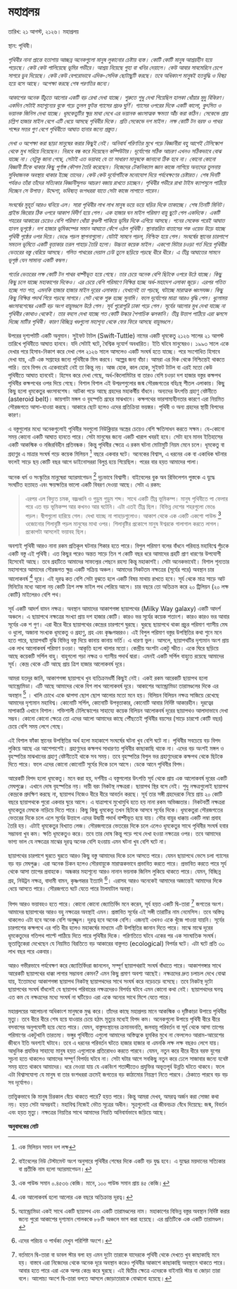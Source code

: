 # মহাপ্রলয় {#doomsday}

তারিখ: ২১ আগস্ট, ২১২৬। মহাপ্রলয়

স্থান: পৃথিবী। 

*পৃথিবীর নানা প্রান্তে হতাশায় আচ্ছন্ন অনেকগুলো মানুষ লুকানোর চেষ্টায় ব্যস্ত। কোটি কোটি মানুষ আশ্রয়হীন হয়ে পড়েছে। কেউ কেউ পালিয়েছে ভূমির গভীরে। আশ্রয় নিয়েছে গুহা বা খনির দেয়ালে। কেউ আবার সাবমেরিনে চেপে সাগরে ডুব দিয়েছে। কেউ কেউ বেপরোভাবে এদিক-সেদিক ছোটাছুটি করছে। তবে অধিকাংশ মানুষই হতবুদ্ধি ও বিষণ্ণ হয়ে বসে আছে। অপেক্ষা করছে শেষ পরণতির জন্যে। *

*আকাশের অনেক উঁচুতে আলোর একটি বড় রেখা দেখা যাচ্ছে। শুরুতে শুধু দেখা গিয়েছিল হালকা ধোঁয়ার মুদু বিকিরণ। একদিন সেটাই মহাশূন্যের বুকে গড়ে তুলল ফুটন্ত গ্যাসের প্রচণ্ড ঘুর্ণি। গ্যাসের ওপরের দিকে একটি কালো, কুৎসিত ও ভয়ানক জিনিস দেখা যাচ্ছে। ধূমকেতুটির ক্ষুদ্র মাথা দেখে এর ভয়ানক ধ্বংসাত্মক ক্ষমতা আঁঁচ করা কঠিন। সেকেন্ডে প্রায় চল্লিশ হাজার মাইল বেগে এটি ধেয়ে আসছে পৃথিবীর দিকে। প্রতি সেকেন্ডে দশ মাইল। লক্ষ কোটি টন বরফ ও পাথর শব্দের সত্তর গুণ বেগে পৃথিবীতে আঘাত হানার জন্যে প্রস্তুত।  *

*দেখা ও অপেক্ষা করা ছাড়া মানুষের করার কিছুই নেই। অনিবার্য পরিণতির মুখে পড়ে বিজ্ঞানীরা বহু আগেই টেলিস্কোপ থেকে মুখ সরিয়ে নিয়েছেন। নিরবে বন্ধ করে দিয়েছেন কম্পিউটার। দূর্যোগের সঠিক আচরণ এখনও সঠিকভাবে বোঝ যাচ্ছে না। যেটুকু জানা গেছে, সেটাই এত ভয়াবহ যে তা সাধারণ মানুষকে জানানো ঠিক হবে না। কোনো কোনো বিজ্ঞানী টিকে থাকার কিছু পূর্ণাঙ্গ কৌশল তৈরি করেছেন। নিজেদের টেকনিক্যাল জ্ঞান কাজে লাগিয়ে অন্যদের তুলনায় সুবিধাজনক অবস্থায় থাকার ইচ্ছে তাদের। কেউ কেউ দূর্যোগটিকে মনোযোগ দিয়ে পর্যবেক্ষণের চেষ্টারত। শেষ দিনটি পর্যন্তও তাঁরা তাঁদের সত্যিকার বিজ্ঞানীসুলভ আচরণ বজায় রাখতে চাচ্ছেন। পৃথিবীর গভীরে রাখা টাইম ক্যাপসুলে পাঠিয়ে দিচ্ছেন সে উপাত্ত। উদ্দেশ্য, ভবিষ্যত্ বংশধররা যাতে সেটা কাজে লাগাতে পারেন।  *

*সংঘর্ষের মুহূর্ত আরও ঘনিয়ে এল। সারা পৃথিবীর লাখ লাখ মানুষ ভয়ে ভয়ে ঘড়ির দিকে তাকাচ্ছে। শেষ তিনটি মিনিট। 
গ্রাইন্ড জিরোর ঠিক ওপরে আকাশ বিদীর্ণ হয়ে গেল। এক হাজার ঘন মাইল পরিমাণ বায়ু ছুটে গেল একদিকে। একটি শহরের আকারের চেয়েও বেশি পরিমাণ ধোঁয়া কুণ্ডলী পাকিয়ে ভূমির দিকে এগিয়ে আসছে। পনের সেকেন্ড পরেই আঘাত হানল ভূপৃষ্ঠে। দশ হাজার ভূমিকম্পের সমান আঘাতে কেঁপে ওঠল পৃথিবী। স্থানান্তরিত বাতাসের শক ওয়েভ উড়ে যাচ্ছে পৃথিবী পৃষ্ঠের ওপর দিয়ে। ভেঙে পড়ল স্থাপনাগুলো। যেটাই সামনে পড়ল, নিশ্চিহ্ন হয়ে গেল। সংঘর্ষের স্থানের চারপাশে সমতল ভূমিতে একটি বৃত্তাকার তরল পাহাড় তৈরি হলো। উচ্চতা কয়েক মাইল। একশো মিটার চওড়া গর্ত দিয়ে পৃথিবীর ভেতরের বস্তু বেরিয়ে আসছে। গলিত পাথরের দেয়াল ঢেউ তুলে ছড়িয়ে পড়ছে ধীরে ধীরে। এ তীব্র আঘাতের সামনে ভূপৃষ্ঠ যেন সামান্য একটি কম্বল।*

*গর্তের ভেতরের লক্ষ কোটি টন পাথর বাষ্পীভূত হয়ে গেছে। তার চেয়ে অনেক বেশি ছিটকে ওপরে উঠে যাচ্ছে। কিছু কিছু চলে যাচ্ছে মহাকাশের দিকেও। এর চেয়ে বেশি পরিমাণে নিক্ষিপ্ত হচ্ছে অর্ধ-মহাদেশ এলাকা জুড়ে। এরপর পতিত হচ্ছে শত শত, এমনকি হাজার হাজার মাইল দূরের এলাকায়। যেখানেই তা পড়ছে, ঘটাচ্ছে মারাত্মক ধ্বংসযজ্ঞ। কিছু কিছু নিক্ষিপ্ত পদার্থ গিয়ে পড়ছে সাগরে। সেট থেকে শুরু হচ্ছে সুনামি। ফলে দূর্যোগের মাত্রা আরও বৃদ্ধি পেল। ধুলোময় ধ্বংসাবশেষের একটি বড় অংশ বায়ুমণ্ডলে উঠে গেল। সূর্য পুরোপুরি ঢাকা পড়ে গেল। সূর্যের আলোর মুখ দেখা যাচ্ছে না পৃথিবীর কোথাও থেকেই। তার বদলে দেখা যাচ্ছে শত কোটি উল্কার পৈশাচিক ঝলকানি। তীব্র উত্তাপ পাঠিয়ে এরা ঝলসে দিচ্ছে মাটির পৃথিবী। কারণ বিচ্ছিন্ন খণ্ডগুলো মহাশূন্য থেকে ফের ফিরে আসছে বায়ুমণ্ডলে।*  

উপরের দৃশ্যপটটি একটি অনুমান। সু্ইফট টাটল (Swift-Tuttle) নামের একটি ধূমকেতু ২১২৬ সালের ২১ আগস্ট তারিখে পৃথিবীতে আঘাত হানবে। যদি সেটাই ঘটে, বৈশ্বিক দূযোর্গ অবধারিত। ইতি ঘটবে মানুষেরও। ১৯৯৩ সালে একে দেখার পরে হিসাব-নিকাশ করে দেখা গেল ২১২৬ সালে আসলেও একটি সংঘর্ষ হতে যাচ্ছে। পরে সংশোধিত হিসাবে দেখা যায়, এটি এক সপ্তাহের জন্যে পৃথিবীকে মিস করবে। অল্পের জন্য বাঁচা। আমরা এর দিক থেকে নিশ্চিন্তেই থাকতে পারি। তবে বিপদ যে একেবারেই নেই তা কিন্তু নয়। আজ হোক, কাল হোক, সুইফট টাটল বা এরই মতো কেউ পৃথিবীতে আঘাত হানবেই। হিসেব করে দেখা গেছে, অর্ধ-কিলোমিটার বা তারও বেশি চওড়া দশ হাজার বস্তুর কক্ষপথ পৃথিবীর কক্ষপথের ওপর দিয়ে গেছে। বিশাল বিশাল এই উপদ্রপগুলোর জন্ম সৌরজগতের বহিঃস্থ শীতল এলাকায়। কিছু কিছু হলো ধূমকেতুর ধ্বংসাবশেষ। আটকা পড়ে আছে গ্রহদের মহাকর্ষীয় বাঁধনে। অন্যদের উৎপত্তি গ্রহাণু বেষ্টনীতে (asteroid belt)। জায়গাটা মঙ্গল ও বৃহস্পতি গ্রহের মাঝখানে। কক্ষপথের ভারসাম্যহীনতার কারণে এরা নিয়মিত সৌরজগতে আসা-যাওয়া করছে। আকারে ছোট হলেও এদের প্রতিক্রিয়া ভয়ঙ্কর। পৃথিবী ও অন্য গ্রহদের স্থায়ী বিপদের কারণ। 

এ বস্তুগুলোর মধ্যে অনেকগুলোই পৃথিবীর সবগুলো নিউক্লিয়ার অস্ত্রের চেয়েও বেশি ক্ষতিসাধন করতে সক্ষম। যে-কোনো সময় কোনো একটি আঘাত হানতে পারে। সেটা মানুষের জন্যে একটি খারাপ খবরই হবে। সেটা হবে মানব ইতিহাসের একটি আকস্মিক ও নজিরবিহীন প্রতিবন্ধক। কিন্তু পৃথিবীর ক্ষেত্রে এ রকম ঘটনা মোটামুটি নিয়ম মেনে চলে। ধূমকেতু বা গ্রহাণুর এ মাত্রার সংঘর্ষ গড়ে কয়েক মিলিয়ন [^1] বছরে একবার ঘটে। অনেকের বিশ্বাস, এ ধরনের এক বা একাধিক ঘটনার ফলেই সাড়ে ছয় কোটি বছর আগে ডাইনোসররা বিলুপ্ত হয়ে গিয়েছিল। পরের বার হয়ত আমাদের পালা। 

অনেক ধর্ম ও সংস্কৃতির মানুষেরা অ্যারমাগেডন [^2] দৃঢ়ভাবে বিশ্বাসী। বাইবেলের বুক অব রিভিলেশন পুস্তকে এ যুদ্ধে সংঘটিত হতাহত এবং ক্ষয়ক্ষতির ভালো একটি বিবরণ দেওয়া আছে। সেটা এ রকম:

> এরপর এল বিদ্যুত চমক, বজ্রধ্বনি ও গুড়ুম গুড়ুম শব্দ। সাথে একটি তীব্র ভূমিকম্প। মানুষ পৃথিবীতে পা ফেলার পরে এত বড় ভূমিকম্প আর কখনও আর ঘটেনি। এটা এতই তীব্র ছিল। বিভিন্ন দেশের শহরগুলো ভেঙে পড়ল। দ্বীপগুলো হারিয়ে গেল। দেখা যাচ্ছে না পাহাড়গুলোও। আকাশ থেকে এক একটি একশো পাউন্ড [^3] ওজোনোর শিলাবৃষ্টি পড়ল মানুষের মাথা ওপর। শিলাবৃষ্টির প্রকোপে মানুষ ঈশ্বরকে গালাগাল করতে লাগল। প্রকোপটা আসলেই ভয়াবহ ছিল। 

অবশ্যই পৃথিবী আরও নানা রকম প্রতিকূল ঘটনার শিকার হতে পারে। বিপুল পরিমাণ বলের বাঁধনে পরিব্যপ্ত মহাবিশ্বে পুঁচকে একটি বস্তু এই পৃথিবী। এত কিছুর পরেও অন্তত সাড়ে তিন শ কোটি বছর ধরে আমাদের গ্রহটি প্রাণ ধারণের উপযোগী হিসেবেই আছে। তবে গ্রহটিতে আমাদের সাফল্যের পেছনে রহস্য কিন্তু মহাকাশই। সেটা অনেকভাবেই। বিশাল শূন্যতার মহাসাগরে আমাদের সৌরজগত ক্ষুদ্র একটি সক্রিয় অঞ্চল। আমাদের নিকটতম নক্ষত্রের (সূর্যের পরে) অবস্থান চার আলোকবর্ষ [^4] দূরে। এই দূরত্ব কত বেশি সেটা বুঝতে হলে একটি বিষয় মাথায় রাখতে হবে। সূর্য থেকে মাত্র সাড়ে আট মিনিটের মধ্যে আলো নয় কোটি ত্রিশ লক্ষ মাইল পথ পেরিয়ে আসে।  চার বছরে তো অতিক্রম করে ২০ ট্রিলিয়ন (২০ লক্ষ কোটি) মাইলেরও বেশি পথ। 

সূর্য একটি আদর্শ বামন নক্ষত্র। অবস্থান আমাদের আকাশগঙ্গা ছায়াপথের (Milky Way galaxy) একটি আদর্শ অঞ্চলে। এ ছায়াপথে নক্ষত্রের সংখ্যা প্রায় দশ হাজার কোটি। কারও ভর সূর্যের কয়েক শতাংশ। কারও কারও ভর আবার সূর্যের এক শ গুণ। এরা ধীরে ধীরে ছায়াপথের কেন্দ্রের চারপাশে ঘুরছে। ঘুরছে ছায়াপথে থাকা প্রচুর পরিমাণ গ্যাসীয় মেঘ ও ধুলো, অজানা সংখ্যক ধূমকেতু ও গ্রহাণু, গ্রহ এবং কৃষ্ণগহ্বরও। এই বিপুল পরিমাণ বস্তুর উপস্থিতির কথা শুনে মনে হতে পারে, ছায়াপথটি বুঝি বিভিন্ন বস্তু দিয়ে কানায় কানায় ভর্তি। এ ধারণা ভুল। আসলে, ছায়াপথটির দৃশ্যমান অংশ প্রায় এক লাখ আলোকবর্ষ পরিমাণ চওড়া। আকৃতি হলো থালার মতো। কেন্দ্রীয় অংশটা একটু স্ফীত। একে ঘিরে ছড়িয়ে আছে কয়েকটি সর্পিল বাহু। বাহুগলো গড়া নক্ষত্র ও গ্যাসীয় পদার্থ দ্বারা। এমনই একটি সর্পিল বাহুতে রয়েছে আমাদের সূর্য। কেন্দ্র থেকে এটি আছে প্রায় ত্রিশ হাজার আলোকবর্ষ দূরে। 

আমরা যতদূর জানি, আকাশগঙ্গা ছায়াপথে খুব ব্যতিক্রমধর্মী কিছুই নেই। একই রকম আরেকটি ছায়াপথ হলো অ্যান্ড্রোমিডা। এটি আছে আমাদের থেকে বিশ লাখ আলোকবর্ষ দূরে। আকাশের অ্যান্ড্রোমিডা তারামণ্ডলের দিকে এর অবস্থান [^5] । খালি চোখে একে ঝাপসা ছোপ ছোপ আলোর মতো মনে হয়। বিলিয়ন বিলিয়ন নক্ষত্র সাজিয়ে রেখেছে আমাদের দৃশ্যমান মহাবিশ্ব। কোনোটি সর্পিল, কোনোটি উপবৃত্তাকার, কোনোটি আবার নির্দিষ্ট আকারহীন। দূরত্বের মাপাকাঠি এখানে বিশাল। শক্তিশালী টেলিস্কোপের সাহায্যে কয়েক বিলিয়ন আলোকবর্ষ দূরের ছায়াপথও আলাদাভাবে দেখা সম্ভব। কোনো কোনো ক্ষেত্রে তো এদের আলো আমাদের কাছে পৌঁছতেই পৃথিবীর বয়সের (সাড়ে চারশো কোটি বছর) চেয়ে বেশি সময় লেগে গেছে। 

এই বিশাল ফাঁকা স্থানের উপস্থিতির অর্থ হলো মহাকাশে সংঘর্ষের ঘটনা খুব বেশি ঘটে না। পৃথিবীর সবচেয়ে বড় বিপদ লুকিয়ে আছে এর আশেপাশেই। গ্রহাণুদের কক্ষপথ সাধারণত পৃথিবীর কাছাকাছি থাকে না। এদের বড় অংশই মঙ্গল ও বৃহস্পতির মাঝখানের গ্রহাণু বেষ্টনীতেই থাকে সব সময়। তবে বৃহস্পতির বিপুল ভর গ্রহাণুদেরকে কক্ষপথ থেকে ছিটকে দিতে পারে। ফলে এদের কোনো কোনোটি সূর্যের দিকে চলে আসে। ডেকে আনে পৃথিবীর বিপদ। 

আরেকটি বিপদ হলো ধূমকেতু। মনে করা হয়, দর্শনীয় এ বস্তুগলোর উৎপত্তি সূর্য থেকে প্রায় এক আলোকবর্ষ দূরের একটি মেঘপুঞ্জে। এখানে দোষ বৃহস্পতির নয়। দায়ী বরং নিকটস্থ নক্ষত্ররা। ছায়াপথ স্থির বসে নেই। শুধু নক্ষত্রগুলোই ছায়াপথ কেন্দ্রকে প্রদক্ষিণ করছে না, ছায়াপথ নিজেও ধীরে ধীরে আবর্তন করছে। সূর্য তার সঙ্গী গ্রহদেরকে নিয়ে প্রায় ২০ কোটি বছরে ছায়াপথকে পুরো একবার ঘুরে আসে। এ যাত্রাপথে মুখোমুখি হতে হয় নানা রকম অভিজ্ঞতার। নিকটবর্তী নক্ষত্ররা ধূমকেতুর মেঘকে নাড়িয়ে দিতে পারে। কিছু কিছু ধূমকেতু তখন ছিটকে আসবে সূর্যের দিকে। ধূমকেতুরা সৌরজগতের ভেতরের দিকে চলে এলে সূর্যের উত্তাপে এদের উদ্বায়ী পদার্থ বাষ্পীভূত হয়ে যায়। সৌর বায়ুর ধাক্কায় একটি লম্বা প্রবাহ তৈরি হয়। এটাই ধূমকেতুর বিখ্যাত লেজ। সৌরজগতের ভেতরের দিকে চলে এলেও ধূমকেতুর সাথে পৃথিবীর সংঘর্ষ হবার সম্ভাবনা খুব কম। ক্ষতি ধূমকেতুও করে। তবে তার দোষ কিন্তু পড়ে পথে দেখা হওয়া নক্ষত্রের ওপর। তবে আমাদের ভাগ্য ভাল যে নক্ষত্রের মাঝের দূরত্ব অনেক বেশি হওয়ায় এমন ঘটনা খুব বেশি ঘটে না। 

ছায়াপথের চারপাশে ঘুরতে ঘুরতে আরও কিছু বস্তু আমাদের দিকে চলে আসতে পারে। যেমন ছায়াপথে ভেসে চলা গ্যাসের বড় বড় মেঘপুঞ্জ। এরা অনেক চিকন হলেও সৌরবায়ুকে মারাত্মকভাবে প্রভাবিত করতে পারে। প্রভাবিত করতে পারে সূর্য থেকে আসা তাপের প্রবাহকে। অন্ধকার মহাশূন্যে আরও নানান ভয়নাক জিনিস লুকিয়ে থাকতে পারে। যেমন, বিচ্ছিন্ন গ্রহ, নিউট্রন নক্ষত্র, বাদামী বামন, কৃষ্ণগহ্বর ইত্যাদি [^6]। এরাসহ আরও অনেকেই আমাদের অজান্তেই আমাদের দিকে ধেয়ে আসতে পারে। সৌরজগতে ঘটে যেতে পারে টালমাটাল অবস্থা। 

বিপদ আরও ভয়াবহও হতে পারে। কোনো কোনো জ্যোতির্বিদ মনে করেন, সূর্য হয়ত একটি দ্বি-তারা [^7] জগতের অংশ। আমাদের ছায়াপথের আরও বহু নক্ষত্রের অবস্থাই এমন। প্রস্তাবিত সূর্যের এই সঙ্গী তারাটির নাম নেমেসিস। তবে অস্তিত্ব থাকলেও এটা হবে অনেক বেশি অনুজ্জ্বল। দূরত্ব হবে অনেক বেশি। এজন্যই এখনও একে খুঁজে পাওয়া যায়নি। সূর্যের চারপাশের কক্ষপথে এর গতি ধীর হলেও মহাকর্ষের মাধ্যমে এটি উপস্থিতির জানান দিতে পারে। মাঝে মাঝে দূরের ধূমকেতুদের গতিপথ পাল্টে পাঠিয়ে দিতে পারে পৃথিবীর দিকে। পরিণতিতে ঘটবে একের পর এক সাংঘাতিক সংঘর্ষ। ভূতাত্ত্বিকেরা দেখেছেন যে নিয়মিত বিরতিতে বড় আকারের বাস্তুগত (ecological) বিপর্যর ঘটে। এটা ঘটে প্রতি ৩০ লাখ বছর পরে একবার।  

আরও গভীরভাবে পর্যবেক্ষণ করে জ্যোতির্বিদরা জানলেন, সম্পূর্ণ ছায়াপথরাই সংঘর্ষ বাঁধাতে পারে। আকাশগঙ্গার সাথে আরেকটি ছায়াপথের ধাক্কা লাগার সম্ভাবনা কেমন? এমন কিছু প্রমাণ অবশ্য আছেই। নক্ষত্রদের দ্রুত চলাচল দেখে বোঝা যায়, ইতোমধ্যে আকাশগঙ্গা ছায়াপথ নিকটস্থ ছায়াপথদের সাথে সংঘর্ষ করে নড়েচড়ে বসেছে। তবে নিকটস্থ দুটো ছায়াপথের সংঘর্ষ বাঁধলেই যে ছায়াপথ পরিবারের নক্ষত্রদেরও বিপর্যয় ঘটবে এমন কোনো কথা নেই। ছায়াপথদের ঘনত্ব এত কম যে নক্ষত্রদের মধ্যে সংঘর্ষ না ঘটিয়েও এরা একে অন্যের সাথে মিশে যেতে পারে। 

মহাপ্রলয়ের আলোচনা অধিকাংশ মানুষকে মুগ্ধ করে। তাঁদের কাছে মহাপ্রলয় মানে আকস্মিক ও দৃষ্টিকাড়া উপায়ে পৃথিবীর মৃত্যু। তবে ধীরে ধীরে শেষ হয়ে যাওয়ার চেয়ে হঠাৎ মৃত্যুর মধ্যেই বিপদ কম। অনেকগুলো উপায়ে পৃথিবী ধীরে ধীরে বসবাসের অনুপযোগী হয়ে যেতে পারে। যেমন, বাস্তুসংস্থানের ক্রমানবনতি, জলবায়ু পরিবর্তন বা সূর্য থেকে আসা তাপের পরিমাণের একটুখানি তারতম্য। ভঙ্গুর পৃথিবীতে এগুলো আমাদের অস্তিত্বকে হুমকির মুখে না ফেললেও আরাম-আয়েশের জীবনে ইতি অবশ্যই ঘটাবে। তবে এ ধরনের পরিবর্তন ঘটতে হাজার হাজার বা এমনকি লক্ষ লক্ষ বছরও লেগে যায়। আধুনিক প্রযক্তির সাহায্যে মানুষ হয়ত এগুলোকে প্রতিরোধও করতে পারবে। যেমন, নতুন করে ধীরে ধীরে বরফ যুগের সূচনা হতে থাকলেও আমাদের সম্পূর্ণ বিপর্যয় ঘটবে না। সেটা ঘটার আগে সবকিছু নতুন করে ঢেলে সাজাবার জন্যে যথেষ্ট সময় হাতে থাকবে আমাদের। ধরে নেওয়া যায় যে একবিংশ শতাব্দীতেও প্রযুক্তির অভূতপূর্ব উন্নতি ঘটতে থাকবে। ফলে এটা বিশ্বাসযোগ্য যে মানুষ বা তার বংশধররা ক্রমেই জগতের বড় কাঠামোর নিয়ন্ত্রণ নিতে পারবে। ঠেকাতে পারবে বড় বড় সব দূর্যোগও। 

তাত্ত্বিকভাবে কি মানুষ চিরকাল বেঁচে থাকতে পারে? হয়ত পারে। কিন্তু আমরা দেখব, অমরত্ব অর্জন করা সোজা কথা নয়। হয়ত সেটা অসম্ভবই। মহাবিশ্ব নিজেই ভৌত সূত্রের অধীন। সূত্রগুলোই এর জীবনচক্র বেঁধে দিয়েছে: জন্ম, বিবর্তন এবং হয়ত মৃত্যু। নক্ষত্রের নিয়তির সাথে আমাদের নিয়তি অনিবার্যভাবে জড়িয়ে আছে। 

**অনুবাদকের নোট**

[^1]: এক মিলিয়ন সমান দশ লক্ষ

[^2]: বাইবেলের নিউ টেস্টামেন্ট অংশ অনুসারে পৃথিবীর শেষের দিকে একটি বড় যুদ্ধ হবে। এ যুদ্ধের ময়দানের সত্যিকার বা প্রতীকি নাম হলো অ্যারমাগেডন। 

[^3]: এক পাউন্ড সমান ০.৪৫৩৬ কেজি। মানে, ১০০ পাউন্ড সমান প্রায় ৪৫ কেজি। 

[^4]: এক আলোকবর্ষ হলো আলোর এক বছরে অতিক্রান্ত দূরত্ব। 

[^5]: অ্যান্ড্রোমিডা একই সাথে একটি ছায়াপথ এবং একটি তারামণ্ডলের নাম। মহাকাশের বিভিন্ন বস্তুর অবস্থান নির্দিষ্ট করার জন্যে পুরো আকাশের দৃশ্যমান গোলককে ৮৮টি অঞ্চলে ভাগ করা হয়েছে। এর প্রতিটিকে এক একটি তারামণ্ডল। 

[^6]:এদের পরিচয় ও পার্থক্য দেখুন পরিশিষ্ট অংশে। 

[^7]: বর্তমানে দ্বি-তারা বা ডাবল স্টার বলা হয় এমন দুটো তারাকে যাদেরকে পৃথিবী থেকে দেখতে খুব কাছাকাছি মনে হয়। বাস্তবে এরা নিজেদের থেকে অনেক দূরে অবস্থান করেও পৃথিবীর আকাশে কাছাকাছি অবস্থানে থাকতে পারে। আবার হতে পারে এরা একে অপর কেন্দ্র করে ঘুরছে। এই দ্বিতীয় ক্ষেত্রে এদেরকে বাইনারি স্টার বা জোড়া তারা বলে। আলোচ্য অংশে দ্বি-তারা বলতে আসলে জোড়াতারাকে বোঝানো হয়েছে। 